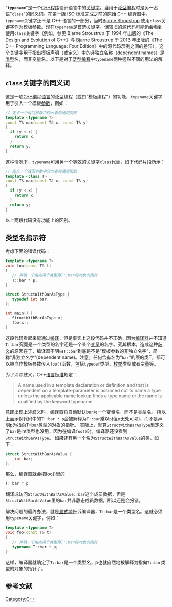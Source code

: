 {{lowercase}}
"<code>'''typename'''</code>"是一个[[C++|C++]][[程序|程序]]设计语言中的[[关键字|关键字]]。当用于[[泛型编程|泛型编程]]时是另一[[术语|术语]]"<code>class</code>"的[[同义词|同义词]]。在第一版 ISO 标准完成之前的原始 C++ 编译器中，<code>typename</code>关键字还不是 C++ 语言的一部分，当时[https://en.wikipedia.org/wiki/Bjarne_Stroustrup Bjarne Stroustrup] {{Wayback|url=https://en.wikipedia.org/wiki/Bjarne_Stroustrup |date=20210717133152 }}使用<code>class</code>关键字作为模板参数。现在<code>typename</code>是首选关键字，但较旧的源代码可能仍会看到使用<code>class</code>关键字（例如，参见 Bjarne Stroustrup 于 1994 年出版的《The Design and Evolution of C++》与 Bjarne Stroustrup 于 2013 年出版的《The C++ Programming Language: Four Edition》中的源代码示例之间的差异）。这个关键字用于指出[[模板|模板]][[声明|声明]]（或[[定义|定义]]）中的[[非独立名称|非独立名称]]（dependent names）是[[类型|类型]]名，而非变量名。以下是对于[[泛型编程|泛型编程]]中<code>typename</code>两种迥然不同的用法的解释。

== <code>class</code>关键字的同义词 ==
这是一项[[C++|C++]][[编程语言|编程语言]]的泛型编程（或曰“模板编程”）的功能，<code>typename</code>关键字用于引入一个模板[[参数|参数]]，例如：
<syntaxhighlight lang="cpp">
// 定义一个返回参数中较大者的通用函数
template <typename T>
const T& max(const T& x, const T& y)
{
  if (y < x) {
    return x;
  }
  return y;
}
</syntaxhighlight>

这种情况下，<code>typename</code>可用另一个[[等效|等效]]的关键字<code>class</code>代替，如下[[代码|代码]]片段所示：
<syntaxhighlight lang="cpp">
// 定义一个返回参数中较大者的通用函数
template <class T>
const T& max(const T& x, const T& y)
{
  if (y < x) {
    return x;
  }
  return y;
}
</syntaxhighlight>

以上两段代码没有功能上的区别。

==类型名指示符==
考虑下面的错误代码：
<syntaxhighlight lang="cpp">
template <typename T>
void foo(const T& t)
{
   // 声明一个指向某个类型为T::bar的对象的指针
   T::bar * p;
}

struct StructWithBarAsType {
   typedef int bar;
};

int main() {
   StructWithBarAsType x;
   foo(x);
}
</syntaxhighlight>

这段代码看起来能通过[[编译|编译]]，但是事实上这段代码并不正确。因为[[编译器|编译器]]并不知道<code>T::bar</code>究竟是一个类型的名字还是一个某个[[变量|变量]]的名字。究其根本，造成这种[[歧义|歧义]]的原因在于，编译器不明白<code>T::bar</code>到底是不是“模板参数的非独立名字”，简称“非独立名字”(dependent name)。注意，任何含有名为“<code>bar</code>”的项的类T，都可以被当作模板参数传入<code>foo()</code>函数，包括<code>typedef</code>类型、[[枚举|枚举]]类型或者变量等。

为了消除歧义，C++[[语言|语言]][[标准|标准]]规定：
<blockquote>A name used in a template declaration or definition and that is dependent on a template-parameter is assumed not to name a type unless the applicable name lookup finds a type name or the name is qualified by the keyword typename.</blockquote>
意即出现上述歧义时，编译器将自动默认bar为一个变量名，而不是类型名。
所以上面示例代码中的<code>T::bar * p</code>会被解释为<code>T::bar</code>乘以<code>p</code>(但p无处可寻)，而不是声明p为指向T::bar类型的对象的[[指针|指针]]。
实际上，就算<code>StructWithBarAsType</code>里定义了<code>bar</code>是int类型也没用，因为在编译<code>foo()</code>时，编译器还没看到<code>StructWithBarAsType</code>。
如果还有另一个名为<code>StructWithBarAsValue</code>的类，如下：
<syntaxhighlight lang="cpp">
struct StructWithBarAsValue {
    int bar;
};
</syntaxhighlight>
那么，编译器就会把foo()里的
<syntaxhighlight lang="cpp">T::bar * p</syntaxhighlight>翻译成访问<code>StructWithBarAsValue::bar</code>这个成员数据，但是<code>StructWithBarAsValue</code>里的<code>bar</code>并非静态成员数据，所以还是会报错。

解决问题的最终办法，就是[[显式地|显式地]]告诉编译器，<code>T::bar</code>是一个类型名。这就必须用<code>typename</code>关键字，例如：
<syntaxhighlight lang="cpp">
template <typename T>
void foo(const T& t)
{
   // 声明一个指向某个类型为T::bar的对象的指针
   typename T::bar * p;
}</syntaxhighlight>
这样，编译器就确定了<code>T::bar</code>是一个类型名，p也就自然地被解释为指向<code>T::bar</code>类型的对象的指针了。

==参考文献==
<references />

[[Category:C++|Category:C++]]